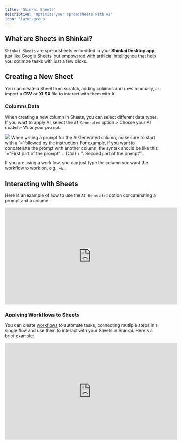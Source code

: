 ```yaml
---
title: 'Shinkai Sheets'
description: 'Optimize your spreadsheets with AI'
icon: 'layer-group'
---
```



## What are Sheets in Shinkai?

`Shinkai Sheets` are spreadsheets embedded in your **Shinkai Desktop app**, just like Google Sheets, but empowered with artificial intelligence that help you optimize tasks with just a few clicks. 


## Creating a New Sheet
You can create a Sheet from scratch, adding columns and rows manually, or import a **CSV** or **XLSX** file to interact with them with AI.

### Columns Data
When creating a new column in Sheets, you can select different data types. If you want to apply AI, select the `AI Generated` option > Choose your AI model > Write your prompt.
<Frame>
  <img src="/images/sheet-new.jpg"  style={{ borderRadius: '0.5rem' }}/>
</Frame>

<Tip>
When writing a prompt for the AI Generated column, make sure to start with a `=`followed by the instruction.
For example, if you want to concatenate the prompt with another column, the syntax should be like this: `="First part of the prompt" + {Col} + ". Second part of the prompt"`.

If you are using a workflow, you can just type the column you want the workflow to work on, e.g., `=B`. 
</Tip>


## Interacting with Sheets
Here is an example of how to use the `AI Generated` option concatenating a prompt and a column. 
<iframe 
  width="560" 
  height="315" 
  src="https://www.youtube.com/embed/GQ9yRPfsDPk?si=iLoagfoVJrPs4H43&amp" 
  title="YouTube video player" 
  frameborder="0" 
  allow="accelerometer; autoplay; clipboard-write; encrypted-media; gyroscope; picture-in-picture; web-share" 
  referrerpolicy="strict-origin-when-cross-origin"
  allowfullscreen
></iframe>


### Applying Workflows to Sheets
You can create [workflows](/advanced/workflows) to automate tasks, connecting mutliple steps in a single flow and use them to interact with your Sheets in Shinkai. 
Here's a brief example:
<iframe 
  width="560" 
  height="315" 
  src="https://www.youtube.com/embed/aEhXtRNUlWw?si=8HTCJtKsV87SI_RH" 
  title="YouTube video player" 
  frameborder="0" 
  allow="accelerometer; autoplay; clipboard-write; encrypted-media; gyroscope; picture-in-picture; web-share" 
  referrerpolicy="strict-origin-when-cross-origin"
  allowfullscreen
></iframe>